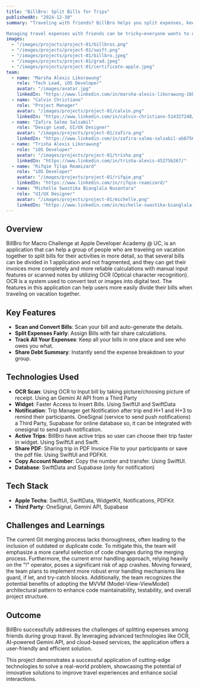 ```yaml
---
title: "BillBro: Split Bills for Trips"
publishedAt: "2024-12-30"
summary: "Traveling with friends? BillBro helps you split expenses, keep track of debts, and get reminders so you can enjoy the trip without the financial stress.

Managing travel expenses with friends can be tricky—everyone wants to enjoy the trip without worrying about who owes what. That's where BillBro comes in! Our app makes splitting bills simple, ensuring that no one forgets what they owe. With easy tracking, reminders, and a seamless experience, BillBro helps you focus on the fun, not the finances. Whether it's meals, transport, or accommodations, BillBro keeps everyone on track and prevents awkward money moments. Stay organized and make group travel stress-free with BillBro—the smart way to manage your trip expenses!"
images:
  - "/images/projects/project-01/billbros.png"
  - "/images/projects/project-01/swift.png"
  - "/images/projects/project-01/billbro.jpeg"
  - "/images/projects/project-01/grad.jpeg"
  - "/images/projects/project-01/certificate-apple.jpeg"
team:
  - name: "Marsha Alexis Likorawung"
    role: "Tech Lead, iOS Developer"
    avatar: "/images/avatar.jpg"
    linkedIn: "https://www.linkedin.com/in/marsha-alexis-likorawung-16b13a267/"
  - name: "Calvin Christiano"
    role: "Project Manager"
    avatar: "/images/projects/project-01/calvin.png"
    linkedIn: "https://www.linkedin.com/in/calvin-christiano-514327248/"
  - name: "Zafira Salma Salsabil"
    role: "Design Lead, UI/UX Designer"
    avatar: "/images/projects/project-01/zafira.png"
    linkedIn: "https://www.linkedin.com/in/zafira-salma-salsabil-ab6756211/"
  - name: "Trisha Alexis Likorawung"
    role: "iOS Developer"
    avatar: "/images/projects/project-01/trisha.png"
    linkedIn: "https://www.linkedin.com/in/trisha-alexis-45275b267/"
  - name: "Rifqie Tilqa Reamizard"
    role: "iOS Developer"
    avatar: "/images/projects/project-01/rifqie.png"
    linkedIn: "https://www.linkedin.com/in/rifqie-reamizard/"
  - name: "Michelle Swastika Bianglala Nusantara"
    role: "UI/UX Designer"
    avatar: "/images/projects/project-01/michelle.png"
    linkedIn: "https://www.linkedin.com/in/michelle-swastika-bianglala-nusantara-8b8267269/"
---
```


## Overview

BillBro for Macro Challenge at Apple Developer Academy @ UC, is an application that can help a group of people who are traveling on vacation together to split bills for their activities in more detail, so that several bills can be divided in 1 application and not fragmented, and they can get their invoices more completely and more reliable calculations with manual input features or scanned notes by utilizing OCR (Optical character recognition). OCR is a system used to convert text or images into digital text. The features in this application can help users more easily divide their bills when traveling on vacation together. 

## Key Features

- **Scan and Convert Bills**: Scan your bill and auto-generate the details.
- **Split Expenses Fairly**: Assign Bills with fair share calculations. 
- **Track All Your Expenses**: Keep all your bills in one place and see who owes you what.
- **Share Debt Summary**: Instantly send the expense breakdown to your group. 

## Technologies Used

- **OCR Scan**: Using OCR to Input bill by taking picture/choosing picture of receipt. Using an Gemini AI API from a Third Party
- **Widget**: Faster Access to Insert Bills. Using SwiftUI and SwiftData
- **Notification**: Trip Manager get Notification after trip end H+1 and H+3 to remind their participants. OneSignal (service to send push notifications) a Third Party, Supabase for online database so, it can be integrated with onesignal to send push notification.
- **Active Trips**: BillBro have active trips so user can choose their trip faster in widget. Using SwiftUI and Swift.
- **Share PDF**: Sharing trip in PDF Invoice File to your participants or save the pdf file. Using SwiftUI and PDFKit.
- **Copy Account Number**: Copy the number and transfer. Using SwiftUI.
- **Database**: SwiftData and Supabase (only for notification)

## Tech Stack

- **Apple Techs**: SwiftUI, SwiftData, WidgetKit, Notifications, PDFKit
- **Third Party**: OneSignal, Gemini API, Supabase

## Challenges and Learnings

The current Git merging process lacks thoroughness, often leading to the inclusion of outdated or duplicate code. To mitigate this, the team will emphasize a more careful selection of code changes during the merging process. Furthermore, the current error handling approach, relying heavily on the "!" operator, poses a significant risk of app crashes. Moving forward, the team plans to implement more robust error handling mechanisms like guard, if let, and try-catch blocks. Additionally, the team recognizes the potential benefits of adopting the MVVM (Model-View-ViewModel) architectural pattern to enhance code maintainability, testability, and overall project structure.

## Outcome

BillBro successfully addresses the challenges of splitting expenses among friends during group travel. By leveraging advanced technologies like OCR, AI-powered Gemini API, and cloud-based services, the application offers a user-friendly and efficient solution.

This project demonstrates a successful application of cutting-edge technologies to solve a real-world problem, showcasing the potential of innovative solutions to improve travel experiences and enhance social interactions.